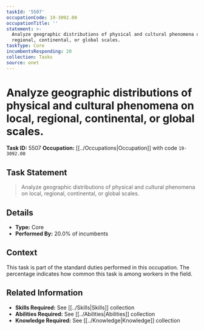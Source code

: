 ```yaml
---
taskId: '5507'
occupationCode: 19-3092.00
occupationTitle: ''
statement: >-
  Analyze geographic distributions of physical and cultural phenomena on local,
  regional, continental, or global scales.
taskType: Core
incumbentsResponding: 20
collection: Tasks
source: onet
---
```

# Analyze geographic distributions of physical and cultural phenomena on local, regional, continental, or global scales.

**Task ID:** 5507
**Occupation:** [[../Occupations|Occupation]] with code `19-3092.00`

## Task Statement

> Analyze geographic distributions of physical and cultural phenomena on local, regional, continental, or global scales.

## Details

- **Type:** Core
- **Performed By:** 20.0% of incumbents

## Context

This task is part of the standard duties performed in this occupation. The percentage indicates how common this task is among workers in the field.

## Related Information

- **Skills Required:** See [[../Skills|Skills]] collection
- **Abilities Required:** See [[../Abilities|Abilities]] collection
- **Knowledge Required:** See [[../Knowledge|Knowledge]] collection
